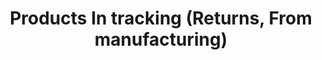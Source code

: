 ---
title: "Products In tracking (Returns, From manufacturing)"
description: "Description of your new file."
---